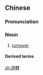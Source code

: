 {{also|周转|周轉}}
==Chinese==
{{zh-forms|s=周转|t2=周轉}}

===Pronunciation===
{{zh-pron
|m=zhōuzhuǎn
|c=zau1 zyun2
|mn=chiu-choán
|cat=n
}}

===Noun===
{{zh-noun}}

# [[turnover]] {{qualifier|e.g. cash, personnel, labour, etc.}}

====Derived terms====
{{zh-der|週轉率}}

{{zh-cat|Advanced}}

[[zh:週轉]]